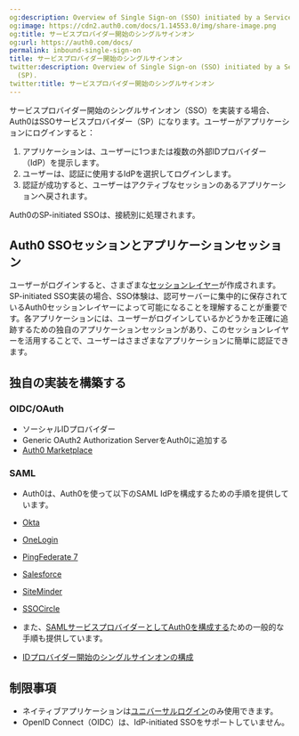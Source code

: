 ```yaml
---
og:description: Overview of Single Sign-on (SSO) initiated by a Service Provider (SP).
og:image: https://cdn2.auth0.com/docs/1.14553.0/img/share-image.png
og:title: サービスプロバイダー開始のシングルサインオン
og:url: https://auth0.com/docs/
permalink: inbound-single-sign-on
title: サービスプロバイダー開始のシングルサインオン
twitter:description: Overview of Single Sign-on (SSO) initiated by a Service Provider
  (SP).
twitter:title: サービスプロバイダー開始のシングルサインオン
---
```


サービスプロバイダー開始のシングルサインオン（SSO）を実装する場合、Auth0はSSOサービスプロバイダー（SP）になります。ユーザーがアプリケーションにログインすると：

1. アプリケーションは、ユーザーに1つまたは複数の外部IDプロバイダー（IdP）を提示します。
2. ユーザーは、認証に使用するIdPを選択してログインします。
3. 認証が成功すると、ユーザーはアクティブなセッションのあるアプリケーションへ戻されます。

Auth0のSP-initiated SSOは、接続別に処理されます。

## Auth0 SSOセッションとアプリケーションセッション

ユーザーがログインすると、さまざまな[セッションレイヤー](/users/sessions/session-layers)が作成されます。SP-initiated SSO実装の場合、SSO体験は、認可サーバーに集中的に保存されているAuth0セッションレイヤーによって可能になることを理解することが重要です。各アプリケーションには、ユーザーがログインしているかどうかを正確に追跡するための独自のアプリケーションセッションがあり、このセッションレイヤーを活用することで、ユーザーはさまざまなアプリケーションに簡単に認証できます。

## 独自の実装を構築する

### OIDC/OAuth

* ソーシャルIDプロバイダー
* Generic OAuth2 Authorization ServerをAuth0に追加する
* [Auth0 Marketplace](https://marketplace.auth0.com/)

### SAML

* Auth0は、Auth0を使って以下のSAML IdPを構成するための手順を提供しています。

* [Okta](/saml-configuration/configure-auth0-saml-service-provider/configure-okta-as-saml-identity-provider)
* [OneLogin](/saml-configuration/configure-auth0-saml-service-provider/configure-onelogin-as-saml-identity-provider)
* [PingFederate 7](/saml-configuration/configure-auth0-saml-service-provider/configure-pingfederate-as-saml-identity-provider)
* [Salesforce](/saml-configuration/configure-auth0-saml-service-provider/configure-salesforce-as-saml-identity-provider)
* [SiteMinder](/saml-configuration/configure-auth0-saml-service-provider/configure-siteminder-as-saml-identity-provider)
* [SSOCircle](/saml-configuration/configure-auth0-saml-service-provider/configure-ssocircle-as-saml-identity-provider)
* また、[SAMLサービスプロバイダーとしてAuth0を構成する](/saml-configuration/configure-auth0-saml-service-provider)ための一般的な手順も提供しています。
* [IDプロバイダー開始のシングルサインオンの構成](/saml-configuration/saml-sso-integrations/identity-provider-initiated-single-sign-on)

## 制限事項

* ネイティブアプリケーションは[ユニバーサルログイン](/login/universal-login)のみ使用できます。
* OpenID Connect（OIDC）は、IdP-initiated SSOをサポートしていません。